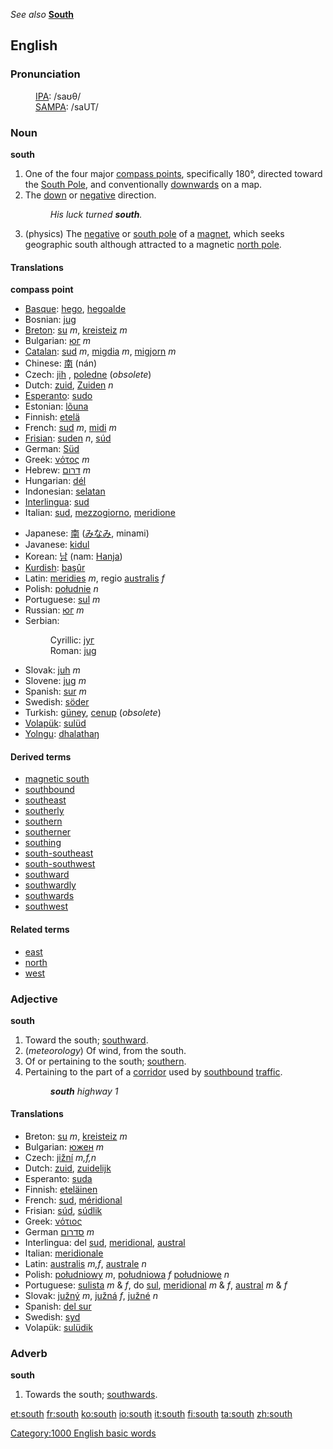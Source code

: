 ''See also'' '''[[South]]'''

==English==
===Pronunciation===
:[[International Phonetic Alphabet|IPA]]: /saʊθ/
:[[SAMPA]]: /saUT/

===Noun===
'''south'''

# One of the four major [[compass point]]s, specifically 180°, directed toward the [[South Pole]], and conventionally [[downwards]] on a map.
# The [[down]] or [[negative]] direction.
#:''His luck turned '''south'''.''
# (physics) The [[negative]] or [[south pole]] of a [[magnet]], which seeks geographic south although attracted to a magnetic [[north pole]]. 

====Translations====

'''compass point'''
{{top}}
*[[Basque]]: [[hego]], [[hegoalde]]
*Bosnian: [[jug#Bosnian|jug]] {{m}}
*[[Breton]]: [[su]] ''m'', [[kreisteiz]] ''m''
*Bulgarian: [[юг]] ''m''
*[[Catalan]]: [[sud]] ''m'', [[migdia]] ''m'', [[migjorn]] ''m''
*Chinese: [[南]] (nán)
*Czech: [[jih]] {{m}}, [[poledne]] {{n}} (''obsolete'')
*Dutch: [[zuid]], [[Zuiden]] ''n''
*[[Esperanto]]: [[sudo]]
*Estonian: [[lõuna]]
*Finnish: [[etelä]]
*French: [[sud]] ''m'', [[midi]] ''m''
*[[Frisian]]: [[suden]] ''n'', [[súd]]
*German: [[Süd]]
*Greek: [[νότος]] ''m''
*Hebrew: [[דרום]] ''m''
*Hungarian: [[dél]]
*Indonesian: [[selatan]]
*[[Interlingua]]: [[sud]]
*Italian: [[sud]], [[mezzogiorno]], [[meridione]]
{{mid}}
*Japanese: [[南]] ([[みなみ]], minami)
*Javanese: [[kidul]]
*Korean: [[남]] (nam: [[Hanja]])
*[[Kurdish]]: [[başûr]]
*Latin: [[meridies]] ''m'', regio [[australis]] ''f''
*Polish: [[południe]] ''n''
*Portuguese: [[sul]] ''m''
*Russian: [[юг]] ''m''
*Serbian:
*:Cyrillic: [[југ#Serbian|југ]] {{m}}
*:Roman: [[jug#Serbian|jug]] {{m}}
*Slovak: [[juh]] ''m''
*Slovene: [[jug]] ''m''
*Spanish: [[sur]] ''m''
*Swedish: [[söder]]
*Turkish: [[güney]], [[cenup]] (''obsolete'')
*[[Volapük]]: [[sulüd]]
*[[Yolngu]]: [[dhalathaŋ]]
{{bottom}}

====Derived terms====
*[[magnetic south]]
*[[southbound]]
*[[southeast]]
*[[southerly]]
*[[southern]]
*[[southerner]]
*[[southing]]
*[[south-southeast]]
*[[south-southwest]]
*[[southward]]
*[[southwardly]]
*[[southwards]]
*[[southwest]]

====Related terms====
*[[east]]
*[[north]]
*[[west]]

===Adjective===
'''south'''

# Toward the south; [[southward]].
# (''meteorology'') Of wind, from the south.
# Of or pertaining to the south; [[southern]].
# Pertaining to the part of a [[corridor]] used by [[southbound]] [[traffic]]. 
#:'''''south''' highway 1''

====Translations====
*Breton: [[su]] ''m'', [[kreisteiz]] ''m''
*Bulgarian: [[южен]] ''m''
*Czech: [[jižní]] ''m,f,n''
*Dutch: [[zuid]], [[zuidelijk]]
*Esperanto: [[suda]]
*Finnish: [[eteläinen]]
*French: [[sud]], [[méridional]]
*Frisian: [[súd]], [[súdlik]]
*Greek: [[νότιος]] 
*German [[סדרום]] ''m''
*Interlingua: del [[sud]], [[meridional]], [[austral]]
*Italian: [[meridionale]]
*Latin: [[australis]] ''m,f'', [[australe]] ''n''
*Polish: [[południowy]] ''m'', [[południowa]] ''f'' [[południowe]] ''n''
*Portuguese: [[sulista]] ''m'' & ''f'', do [[sul]], [[meridional]] ''m'' & ''f'', [[austral]] ''m'' & ''f''
*Slovak: [[južný]] ''m'', [[južná]] ''f'', [[južné]] ''n''
*Spanish: [[del sur]]
*Swedish: [[syd]]
*Volapük: [[sulüdik]]

===Adverb===
'''south'''

# Towards the south; [[southwards]].

[[Category:1000 English basic words]]

[[et:south]]
[[fr:south]]
[[ko:south]]
[[io:south]]
[[it:south]]
[[fi:south]]
[[ta:south]]
[[zh:south]]